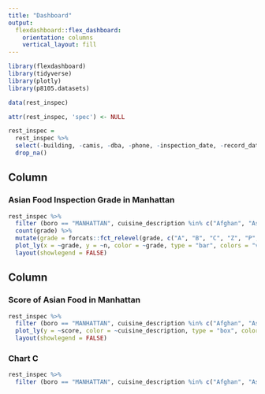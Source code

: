 ```yaml
---
title: "Dashboard"
output: 
  flexdashboard::flex_dashboard:
    orientation: columns
    vertical_layout: fill
---
```


```r
library(flexdashboard)
library(tidyverse)
library(plotly)
library(p8105.datasets)
```


```r
data(rest_inspec)

attr(rest_inspec, 'spec') <- NULL

rest_inspec = 
  rest_inspec %>% 
  select(-building, -camis, -dba, -phone, -inspection_date, -record_date, -street, -grade_date, -violation_code) %>% 
  drop_na()
```
 
Column {data-width=650}
-----------------------------------------------------------------------

### Asian Food Inspection Grade in Manhattan

```r
rest_inspec %>% 
  filter (boro == "MANHATTAN", cuisine_description %in% c("Afghan", "Asian", "Bangladeshi", "Chinese/Japanese", "Chinese", "Japanese", "Indonesian", "Pakistani", "Filipino", "Indian", "Korean", "Pakistani", "Thai", "Vietnamese/Cambodian/Malaysia")) %>% 
  count(grade) %>% 
  mutate(grade = forcats::fct_relevel(grade, c("A", "B", "C", "Z", "P", "Not Yet Graded"))) %>% 
  plot_ly(x = ~grade, y = ~n, color = ~grade, type = "bar", colors = "viridis") %>% 
  layout(showlegend = FALSE)
```


Column {data-width=350}
-----------------------------------------------------------------------

### Score of Asian Food in Manhattan

```r
rest_inspec %>% 
  filter (boro == "MANHATTAN", cuisine_description %in% c("Afghan", "Asian", "Bangladeshi", "Chinese/Japanese", "Chinese", "Japanese", "Indonesian", "Pakistani", "Filipino", "Indian", "Korean", "Pakistani", "Thai", "Vietnamese/Cambodian/Malaysia")) %>% 
  plot_ly(y = ~score, color = ~cuisine_description, type = "box", colors = "viridis") %>% 
  layout(showlegend = FALSE)
```

### Chart C

```r
rest_inspec %>% 
  filter (boro == "MANHATTAN", cuisine_description %in% c("Afghan", "Asian", "Bangladeshi", "Chinese/Japanese", "Chinese", "Japanese", "Indonesian", "Pakistani", "Filipino", "Indian", "Korean", "Pakistani", "Thai", "Vietnamese/Cambodian/Malaysia"))
```

